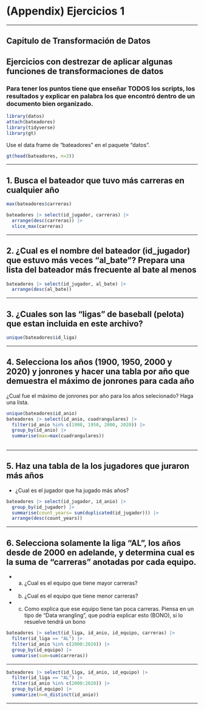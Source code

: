 # (Appendix) Ejercicios 1 {.unnumbered}

------------------------------------------------------------------------

## Capitulo de Transformación de Datos {.unnumbered}

## Ejercicios con destrezar de aplicar algunas funciones de transformaciones de datos {.unnumbered}

### Para tener los puntos tiene que enseñar TODOS los scripts, los resultados y explicar en palabra los que encontró dentro de un documento bien organizado. {.unnumbered}

```r
library(datos)
attach(bateadores)
library(tidyverse)
library(gt)
```

Use el data frame de "bateadores" en el paquete "datos".

```r

gt(head(bateadores, n=3))

```

------------------------------------------------------------------------

## 1. Busca el bateador que tuvo más carreras en cualquier año {.unnumbered}

```r

max(bateadores$carreras)

bateadores |> select(id_jugador, carreras) |> 
  arrange(desc(carreras)) |> 
  slice_max(carreras)

```

------------------------------------------------------------------------

## 2. ¿Cual es el nombre del bateador (id_jugador) que estuvo más veces "al_bate"? Prepara una lista del bateador más frecuente al bate al menos {.unnumbered}

```r

bateadores |> select(id_jugador, al_bate) |> 
  arrange(desc(al_bate))

```

------------------------------------------------------------------------

## 3. ¿Cuales son las "ligas" de baseball (pelota) que estan incluida en este archivo? {.unnumbered}


```r

unique(bateadores$id_liga)
```

------------------------------------------------------------------------

## 4. Selecciona los años (1900, 1950, 2000 y 2020) y jonrones y hacer una tabla por año que demuestra el máximo de jonrones para cada año {.unnumbered}

¿Cual fue el máximo de jonrones por año para los años selecionado? Haga una lista.

```r
unique(bateadores$id_anio)
bateadores |> select(id_anio, cuadrangulares) |> 
  filter(id_anio %in% c(1900, 1950, 2000, 2020)) |> 
  group_by(id_anio) |> 
  summarise(max=max(cuadrangulares))
  
```

------------------------------------------------------------------------

## 5. Haz una tabla de la los jugadores que juraron más años {.unnumbered}

-   ¿Cual es el jugador que ha jugado más años?

```r
bateadores |> select(id_jugador, id_anio) |> 
  group_by(id_jugador) |> 
  summarise(count_years= sum(duplicated(id_jugador))) |> 
  arrange(desc(count_years))
```

------------------------------------------------------------------------

## 6. Selecciona solamente la liga "AL", los años desde de 2000 en adelande, y determina cual es la suma de "carreras" anotadas por cada equipo. {.unnumbered}

-   a)  ¿Cual es el equipo que tiene mayor carreras?

-   b)  ¿Cual es el equipo que tiene menor carreras?

-   c)  Como explica que ese equipo tiene tan poca carreras.
        Piensa en un tipo de "Data wrangling", que podria explicar esto (BONO), si lo resuelve tendrá un bono

```r
bateadores |> select(id_liga, id_anio, id_equipo, carreras) |> 
  filter(id_liga == "AL") |> 
  filter(id_anio %in% c(2000:2020)) |> 
  group_by(id_equipo) |> 
  summarise(sum=sum(carreras))
```

------------------------------------------------------------------------

```r
bateadores |> select(id_liga, id_anio, id_equipo) |> 
  filter(id_liga == "AL") |> 
  filter(id_anio %in% c(2000:2020)) |> 
  group_by(id_equipo) |> 
  summarize(n=n_distinct(id_anio))


```


------------------------------------------------------------------------